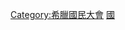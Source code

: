 {{Navbox
| name = 希臘獨立戰爭期間召開的國民大會
| title = [[希腊独立战争]]期間召開的{{link-en|希臘國民大會|Greek national assemblies|國民大會}}
| state = {{{state|autocollapse}}}
| listclass = hlist
| list1 =
* [[第一次埃皮達魯斯全國大會|第一次]]<small>（1821年－1822年）</small>
* {{link-el|阿斯特羅斯第二次國民大會|Β΄ Εθνοσυνέλευση Άστρους|第二次}}<small>（1823年）</small>
* {{link-el|埃皮達魯斯第三次國民大會|Γ΄ Εθνοσυνέλευση Επιδαύρου|第三次（埃皮達魯斯）}}<small>（1826年）</small>
* {{link-el|特洛曾第三次國民大會|Γ΄ Εθνοσυνέλευση Τροιζήνας|第三次（特羅曾）}}<small>（1827年）</small>
* {{link-el|阿爾戈斯第四次國民大會|Δ΄ Εθνοσυνέλευση Άργους|第四次}}<small>（1829年）</small>
* {{link-el|納夫普利翁第五次國民大會|Ε΄ Εθνοσυνέλευση 1832|第五次}}<small>（1831年－1832年）</small>
* {{link-el|重複希臘國民大會|Δ΄ κατ' επανάληψη Εθνική των Ελλήνων συνέλευση|重複}}<small>（1831年－1832年）</small>
* {{link-el|繼續希臘國民大會|Δ΄ κατά συνέχειαν Εθνική των Ελλήνων Συνέλευση|繼續}}<small>（1832年）</small>
}}<noinclude>
{{collapsible option}}
[[Category:希臘國民大會]]
[[Category:希腊模板|國]]
</noinclude>